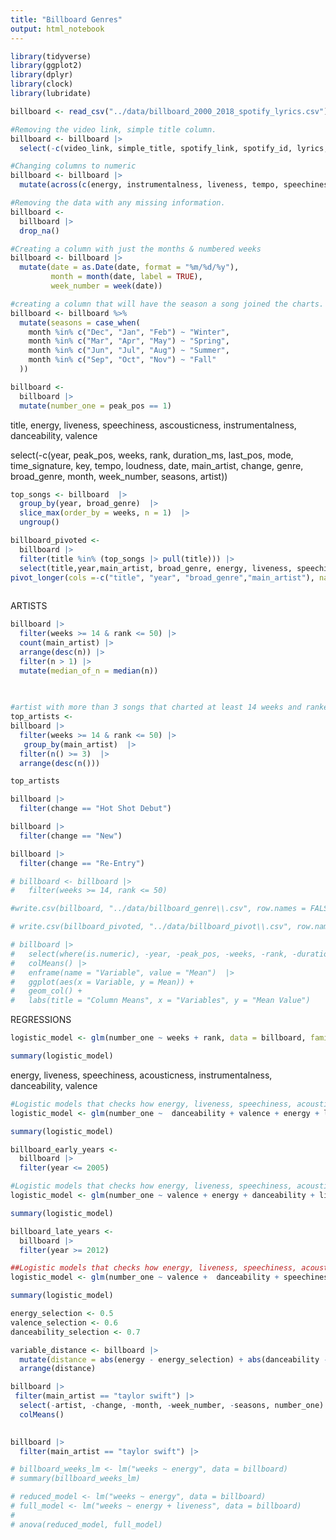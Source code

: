 ```yaml
---
title: "Billboard Genres"
output: html_notebook
---
```

```r
library(tidyverse)
library(ggplot2)
library(dplyr)
library(clock)
library(lubridate)
```

```r
billboard <- read_csv("../data/billboard_2000_2018_spotify_lyrics.csv")
```
```r
#Removing the video link, simple title column.
billboard <- billboard |> 
  select(-c(video_link, simple_title, spotify_link, spotify_id, lyrics, analysis_url, genre, mode, key, time_signature))
```

```r
#Changing columns to numeric
billboard <- billboard |> 
  mutate(across(c(energy, instrumentalness, liveness, tempo, speechiness, acousticness, danceability, duration_ms, loudness, valence), as.numeric))
```

```r
#Removing the data with any missing information.
billboard <- 
  billboard |> 
  drop_na()
```

```r
#Creating a column with just the months & numbered weeks
billboard <- billboard |> 
  mutate(date = as.Date(date, format = "%m/%d/%y"),
         month = month(date, label = TRUE),
         week_number = week(date))
```

```r
#creating a column that will have the season a song joined the charts.
billboard <- billboard %>%
  mutate(seasons = case_when(
    month %in% c("Dec", "Jan", "Feb") ~ "Winter",
    month %in% c("Mar", "Apr", "May") ~ "Spring",
    month %in% c("Jun", "Jul", "Aug") ~ "Summer",
    month %in% c("Sep", "Oct", "Nov") ~ "Fall"
  ))
```

```r
billboard <- 
  billboard |> 
  mutate(number_one = peak_pos == 1)
```

title, energy, liveness, speechiness, ascousticness, instrumentalness, danceability, valence

select(-c(year, peak_pos, weeks, rank, duration_ms, last_pos, mode, time_signature, key, tempo, loudness, date, main_artist, change, genre, broad_genre, month, week_number, seasons, artist)) 

```r
top_songs <- billboard  |> 
  group_by(year, broad_genre)  |> 
  slice_max(order_by = weeks, n = 1)  |> 
  ungroup() 

billboard_pivoted <-
  billboard |> 
  filter(title %in% (top_songs |> pull(title))) |> 
  select(title,year,main_artist, broad_genre, energy, liveness, speechiness, acousticness, instrumentalness, danceability, valence) |> 
pivot_longer(cols =-c("title", "year", "broad_genre","main_artist"), names_to = "variable", values_to = "value")  
  
```

ARTISTS
```r
billboard |> 
  filter(weeks >= 14 & rank <= 50) |> 
  count(main_artist) |> 
  arrange(desc(n)) |> 
  filter(n > 1) |> 
  mutate(median_of_n = median(n)) 
  
  
```

```r
#artist with more than 3 songs that charted at least 14 weeks and ranked lower than 50. 
top_artists <-
billboard |> 
  filter(weeks >= 14 & rank <= 50) |> 
   group_by(main_artist)  |> 
  filter(n() >= 3)  |> 
  arrange(desc(n()))

top_artists
```

```r
billboard |> 
  filter(change == "Hot Shot Debut")
```
```r
billboard |> 
  filter(change == "New")
```
```r
billboard |> 
  filter(change == "Re-Entry")
```






```r
# billboard <- billboard |> 
#   filter(weeks >= 14, rank <= 50)
```

```r
#write.csv(billboard, "../data/billboard_genre\\.csv", row.names = FALSE)
```
```r
# write.csv(billboard_pivoted, "../data/billboard_pivot\\.csv", row.names = FALSE)
```


```r
# billboard |> 
#   select(where(is.numeric), -year, -peak_pos, -weeks, -rank, -duration_ms, -last_pos, -mode, -time_signature, -key, -tempo, -loudness) |> 
#   colMeans() |> 
#   enframe(name = "Variable", value = "Mean")  |> 
#   ggplot(aes(x = Variable, y = Mean)) +
#   geom_col() +
#   labs(title = "Column Means", x = "Variables", y = "Mean Value")

```
REGRESSIONS

```r
logistic_model <- glm(number_one ~ weeks + rank, data = billboard, family = "binomial")

summary(logistic_model)
```
energy, liveness, speechiness, acousticness, instrumentalness, danceability, valence
```r
#Logistic models that checks how energy, liveness, speechiness, acousticness, instrumentalness, danceability, valence may determine if a song reaches the number one spot for years 2000-2017. 
logistic_model <- glm(number_one ~  danceability + valence + energy + liveness + speechiness + acousticness + instrumentalness +  + tempo, data = billboard, family = "binomial")

summary(logistic_model)
```
```r
billboard_early_years <-
  billboard |> 
  filter(year <= 2005)
```
```r
#Logistic models that checks how energy, liveness, speechiness, acousticness, instrumentalness, danceability, valence may determine if a song reaches the number one spot from the years 2000-2005. 
logistic_model <- glm(number_one ~ valence + energy + danceability + liveness + speechiness + acousticness + instrumentalness +  + tempo, data = billboard_early_years, family = "binomial")

summary(logistic_model)
```
```r
billboard_late_years <-
  billboard |> 
  filter(year >= 2012)
```

```r
##Logistic models that checks how energy, liveness, speechiness, acousticness, instrumentalness, danceability, valence may determine if a song reaches the number one spot from the years 2012-2017. 
logistic_model <- glm(number_one ~ valence +  danceability + speechiness + energy + liveness + acousticness + instrumentalness +  + tempo, data = billboard_late_years, family = "binomial")

summary(logistic_model)
```






```r
energy_selection <- 0.5
valence_selection <- 0.6
danceability_selection <- 0.7
```

```r
variable_distance <- billboard |> 
  mutate(distance = abs(energy - energy_selection) + abs(danceability - danceability_selection) + abs(valence - valence_selection)) |> 
  arrange(distance)
```

```r
billboard |> 
 filter(main_artist == "taylor swift") |> 
  select(-artist, -change, -month, -week_number, -seasons, number_one) |> 
  colMeans()
  
```

```r
billboard |> 
  filter(main_artist == "taylor swift") |> 

```





```r
# billboard_weeks_lm <- lm("weeks ~ energy", data = billboard)
# summary(billboard_weeks_lm)
```

```r
# reduced_model <- lm("weeks ~ energy", data = billboard)
# full_model <- lm("weeks ~ energy + liveness", data = billboard)
# 
# anova(reduced_model, full_model)
```












































